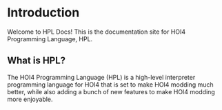 # Introduction

Welcome to HPL Docs! This is the documentation site for HOI4 Programming Language, HPL.

## What is HPL?

The HOI4 Programming Language (HPL) is a high-level interpreter programming language for HOI4 that is set to make HOI4 modding much better, while also adding a bunch of new features to make HOI4 modding more enjoyable.
